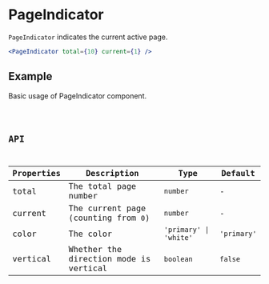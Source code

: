 # PageIndicator

`PageIndicator` indicates the current active page.

```jsx pure
<PageIndicator total={10} current={1} />
```

## Example

Basic usage of PageIndicator component.

<code src="./demo/Example.tsx" />

## API

| Properties | Description                            | Type                   | Default     |
| ---------- | -------------------------------------- | ---------------------- | ----------- |
| total      | The total page number                  | `number`               | -           |
| current    | The current page (counting from `0`)   | `number`               | -           |
| color      | The color                              | `'primary' \| 'white'` | `'primary'` |
| vertical   | Whether the direction mode is vertical | `boolean`              | `false`     |

